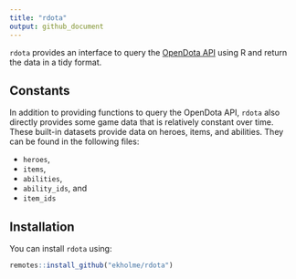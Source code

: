 ```yaml
---
title: "rdota"
output: github_document
---
```


`rdota` provides an interface to query the [OpenDota API](https://docs.opendota.com/) using R and return the data in a tidy format.


## Constants

In addition to providing functions to query the OpenDota API, `rdota` also directly provides some game data that is relatively constant over time. These built-in datasets provide data on heroes, items, and abilities. They can be found in the following files:

- `heroes`,
- `items`,
- `abilities`,
- `ability_ids`, and
- `item_ids`


## Installation

You can install `rdota` using:

```r
remotes::install_github("ekholme/rdota")
```

